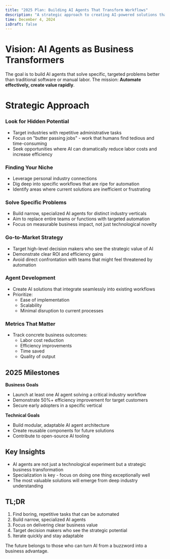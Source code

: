 ```yaml
---
title: "2025 Plan: Building AI Agents That Transform Workflows"  
description: "A strategic approach to creating AI-powered solutions that automate repetitive tasks and deliver real business value."  
time: December 4, 2024  
isDraft: false
---
```


# Vision: AI Agents as Business Transformers

The goal is to build AI agents that solve specific, targeted problems better than traditional software or manual labor. The mission: **Automate effectively, create value rapidly**.

# Strategic Approach

### Look for Hidden Potential
- Target industries with repetitive administrative tasks
- Focus on "butter passing jobs" - work that humans find tedious and time-consuming
- Seek opportunities where AI can dramatically reduce labor costs and increase efficiency

### Finding Your Niche
- Leverage personal industry connections
- Dig deep into specific workflows that are ripe for automation
- Identify areas where current solutions are inefficient or frustrating

### Solve Specific Problems
- Build narrow, specialized AI agents for distinct industry verticals
- Aim to replace entire teams or functions with targeted automation
- Focus on measurable business impact, not just technological novelty

### Go-to-Market Strategy
- Target high-level decision makers who see the strategic value of AI
- Demonstrate clear ROI and efficiency gains
- Avoid direct confrontation with teams that might feel threatened by automation

### Agent Development
- Create AI solutions that integrate seamlessly into existing workflows
- Prioritize:
  - Ease of implementation
  - Scalability
  - Minimal disruption to current processes

### Metrics That Matter
- Track concrete business outcomes:
  - Labor cost reduction
  - Efficiency improvements
  - Time saved
  - Quality of output

## 2025 Milestones

**Business Goals**
- Launch at least one AI agent solving a critical industry workflow
- Demonstrate 50%+ efficiency improvement for target customers
- Secure early adopters in a specific vertical

**Technical Goals**
- Build modular, adaptable AI agent architecture
- Create reusable components for future solutions
- Contribute to open-source AI tooling

## Key Insights

- AI agents are not just a technological experiment but a strategic business transformation
- Specialization is key - focus on doing one thing exceptionally well
- The most valuable solutions will emerge from deep industry understanding

## **TL;DR**
1. Find boring, repetitive tasks that can be automated
2. Build narrow, specialized AI agents
3. Focus on delivering clear business value
4. Target decision makers who see the strategic potential
5. Iterate quickly and stay adaptable

The future belongs to those who can turn AI from a buzzword into a business advantage.